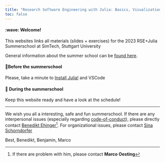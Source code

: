---
title: "Research Software Engineering with Julia: Basics, Visualization, and Statistics"
toc: false
---


#### :wave: Welcome!
This websites links all materials (slides + exercises) for the 2023 RSE+Julia Summerschool at SimTech, Stuttgart University

General information about the summer school can be [found here](https://www.simtech.uni-stuttgart.de/events/simtech-summer-school/SuSch_2/).

#### 🍳Before the summerschool
Please, take a minute to [Install Julia!](installation/julia.qmd) and VSCode

#### 📅 During the summerschool
Keep this website ready and have a look at the schedule!


----

We wish you all a interesting, safe and fun summerschool. If there are any interpersonal issues (especially regarding [code-of-conduct](https://www.uni-stuttgart.de/en/university/profile/diversity/code-of-conduct/)), please directly contact [Benedikt Ehinger](benedikt.ehinger@vis.uni-stuttgart.de)^[If there are problem with him, please contact **Marco Oesting**]. For organizational issues, please contact [Sina Schorndorfer](sina.schorndorfer@imsb.uni-stuttgart.de)

Best, Benedikt, Benjamin, Marco